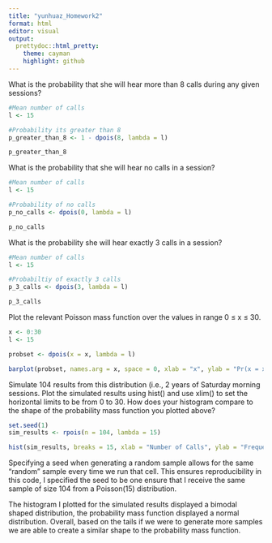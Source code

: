 ---
title: "yunhuaz_Homework2"
format: html
editor: visual
output: 
  prettydoc::html_pretty:
    theme: cayman
    highlight: github
---

What is the probability that she will hear more than 8 calls during any given sessions?

```{r}
#Mean number of calls
l <- 15

#Probability its greater than 8
p_greater_than_8 <- 1 - dpois(8, lambda = l) 

p_greater_than_8
```

What is the probability that she will hear no calls in a session?

```{r}
#Mean number of calls
l <- 15

#Probability of no calls
p_no_calls <- dpois(0, lambda = l)

p_no_calls
```

What is the probability she will hear exactly 3 calls in a session?

```{r}
#Mean number of calls
l <- 15

#Probabiltiy of exactly 3 calls
p_3_calls <- dpois(3, lambda = l)

p_3_calls
```

Plot the relevant Poisson mass function over the values in range 0 ≤ x ≤ 30.

```{r}
x <- 0:30
l <- 15

probset <- dpois(x = x, lambda = l)

barplot(probset, names.arg = x, space = 0, xlab = "x", ylab = "Pr(x = x", main = "Probablity Mass Function")
```

Simulate 104 results from this distribution (i.e., 2 years of Saturday morning sessions. Plot the simulated results using hist() and use xlim() to set the horizontal limits to be from 0 to 30. How does your histogram compare to the shape of the probability mass function you plotted above?

```{r}
set.seed(1)
sim_results <- rpois(n = 104, lambda = 15)

hist(sim_results, breaks = 15, xlab = "Number of Calls", ylab = "Frequency", main = "Histogram of Simulated Poisson Results", xlim = c(0,30))
```

Specifying a seed when generating a random sample allows for the same "random" sample every time we run that cell. This ensures reproducibility in this code, I specified the seed to be one ensure that I receive the same sample of size 104 from a Poisson(15) distribution.

The histogram I plotted for the simulated results displayed a bimodal shaped distribution, the probability mass function displayed a normal distribution. Overall, based on the tails if we were to generate more samples we are able to create a similar shape to the probability mass function.
